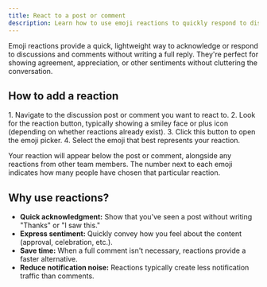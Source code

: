 ```yaml
---
title: React to a post or comment
description: Learn how to use emoji reactions to quickly respond to discussions.
---
```



Emoji reactions provide a quick, lightweight way to acknowledge or respond to discussions and comments without writing a full reply. They're perfect for showing agreement, appreciation, or other sentiments without cluttering the conversation.

## How to add a reaction

<Steps>
1.  Navigate to the discussion post or comment you want to react to.
2.  Look for the reaction button, typically showing a smiley face or plus icon (depending on whether reactions already exist).
3.  Click this button to open the emoji picker.
4.  Select the emoji that best represents your reaction.
</Steps>

Your reaction will appear below the post or comment, alongside any reactions from other team members. The number next to each emoji indicates how many people have chosen that particular reaction.

## Why use reactions?

*   **Quick acknowledgment:** Show that you've seen a post without writing "Thanks" or "I saw this."
*   **Express sentiment:** Quickly convey how you feel about the content (approval, celebration, etc.).
*   **Save time:** When a full comment isn't necessary, reactions provide a faster alternative.
*   **Reduce notification noise:** Reactions typically create less notification traffic than comments.
